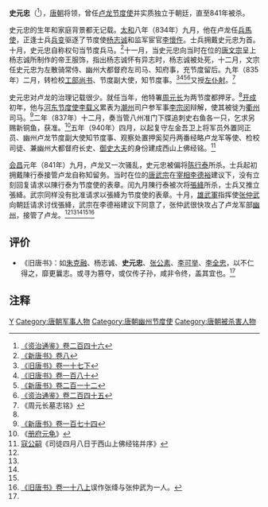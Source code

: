 '''史元忠'''（{{bd|？||841年|10月14日|catIdx=S史}}<ref name=ZZTJ246>[[:s:资治通鉴/卷246|《资治通鉴》卷二百四十六]]</ref>），[[唐朝|唐朝]]将领，曾任[[卢龙节度使|卢龙节度使]]并实质独立于朝廷，直至841年被杀。

史元忠的生年和家庭背景都无记载。[[太和_(唐朝)|太和]]八年（834年）九月，他在卢龙任[[兵馬使|兵馬使]]，正逢士兵[[兵变|兵变]]驱逐了节度使[[杨志诚|杨志诚]]和监军宦官[[李懷仵|李懷仵]]。士兵拥戴史元忠为首。十月，史元忠自称权句当节度兵马。<ref name=NBT8>[[:s:新唐书/卷8|《新唐书》卷八]]</ref>十一月，当史元忠向当时在位的[[唐文宗|唐文宗]]呈上杨志诚所制作的帝王服饰，指出杨志诚怀有异志时，杨志诚被处死，十二月，文宗任史元忠为左散骑常侍、幽州大都督府左司马、知府事，充节度留后。九年（835年）二月，转检校[[工部尚书|工部尚书]]、节度副大使，知节度事。<ref>[[:s:旧唐书/卷17下|《旧唐书》卷一十七下]]</ref><ref name=BT180>[[:s:旧唐书/卷180|《旧唐书》卷一百八十]]</ref><ref name=NBT212>[[:s:新唐书/卷212|《新唐书》卷二百一十二]]</ref><ref>[[:s:资治通鉴/卷245|《资治通鉴》卷二百四十五]]</ref>又授[[左仆射|左仆射]]。<ref name=ZYC>《周元长墓志铭》</ref>

史元忠对卢龙的治理记载很少。就任当年，他特署[[周元长|周元长]]为两节度都押牙。<ref name=ZYC/>[[开成|开成]]初年，他与[[河东节度使|河东节度使]][[李载义|李载义]]累表为[[潮州|潮州]]司户参军事[[李宗闵|李宗闵]]辩解，使其被徙为[[衢州|衢州]]司马。<ref>[[:s:新唐书/卷174|《新唐书》卷一百七十四]]</ref>二年（837年）十二月，奏当管八州准门下牒追刺史右鱼各一只，乞求另赐新铜鱼，获准。<ref>《[[册府元龟|册府元龟]]》</ref>五年（940年）四月，以起复守左金吾卫上将军员外置同正员、幽州卢龙节度副大使知节度事、观察处置押奚契丹两番经略卢龙军等使、检校司徒、兼幽州大都督府长史、[[御史大夫|御史大夫]]的身份建成西山上佛经铭。<ref>[[寇公嗣|寇公嗣]]《司徒四月八日于西山上佛经铭并序》</ref>

[[会昌_(唐朝)|会昌]]元年（841年）九月，卢龙又一次骚乱，史元忠被偏将[[陈行泰|陈行泰]]所杀。士兵起初拥戴陳行泰接管卢龙自称知留务。当时在位的[[唐武宗|唐武宗]]在[[宰相|宰相]][[李德裕|李德裕]]建议下，没有立刻回复请求以陳行泰为节度使的表章。闰九月陳行泰被次将[[張絳|張絳]]所杀，士兵又推立張絳。武宗同样没有批准请求以張絳为节度使的表章。十月，[[雄武軍|雄武軍]]指挥使[[张仲武|张仲武]]向朝廷请求讨伐張絳，武宗在李德裕建议下同意了，张仲武很快攻占了卢龙军部[[幽州|幽州]]，接管了卢龙。<ref name=ZZTJ246/><ref name=NBT8/><ref name=BT180/><ref name=NBT212/><ref>[[:s:旧唐书/卷18上|《旧唐书》卷一十八上]]误作张绛与张仲武为一人。</ref>

== 评价 ==
*《旧唐书》：如[[朱克融|朱克融]]、杨志诚、'''史元忠'''、[[张公素|张公素]]、[[李可举|李可举]]、[[李全忠|李全忠]]，以不仁得之，靡更曩志。或寻为篡夺，或仅传子孙，咸非令终，盖其宜也。<ref name=BT180/>

== 注释 ==
{{reflist}}

{{DEFAULTSORT:S}}
[[Category:史姓|Y]]
[[Category:唐朝军事人物|Category:唐朝军事人物]]
[[Category:唐朝幽州节度使|Category:唐朝幽州节度使]]
[[Category:唐朝被杀害人物|Category:唐朝被杀害人物]]
